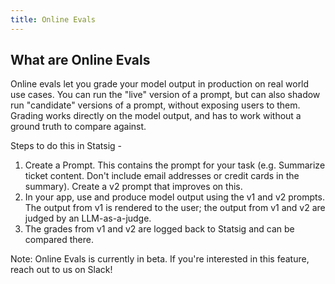 ```yaml
---
title: Online Evals
---
```

## What are Online Evals
Online evals let you grade your model output in production on real world use cases. You can run the "live" version of a prompt, but can also shadow run "candidate" versions of a prompt, without exposing users to them. Grading works directly on the model output, and has to work without a ground truth to compare against. 

Steps to do this in Statsig - 
1. Create a Prompt. This contains the prompt for your task (e.g. Summarize ticket content. Don't include email addresses or credit cards in the summary). Create a v2 prompt that improves on this.
2. In your app, use and produce model output using the v1 and v2 prompts. The output from v1 is rendered to the user; the output from v1 and v2 are judged by an LLM-as-a-judge. 
3. The grades from  v1 and v2 are logged back to Statsig and can be compared there. 

Note: Online Evals is currently in beta. If you're interested in this feature, reach out to us on Slack!

